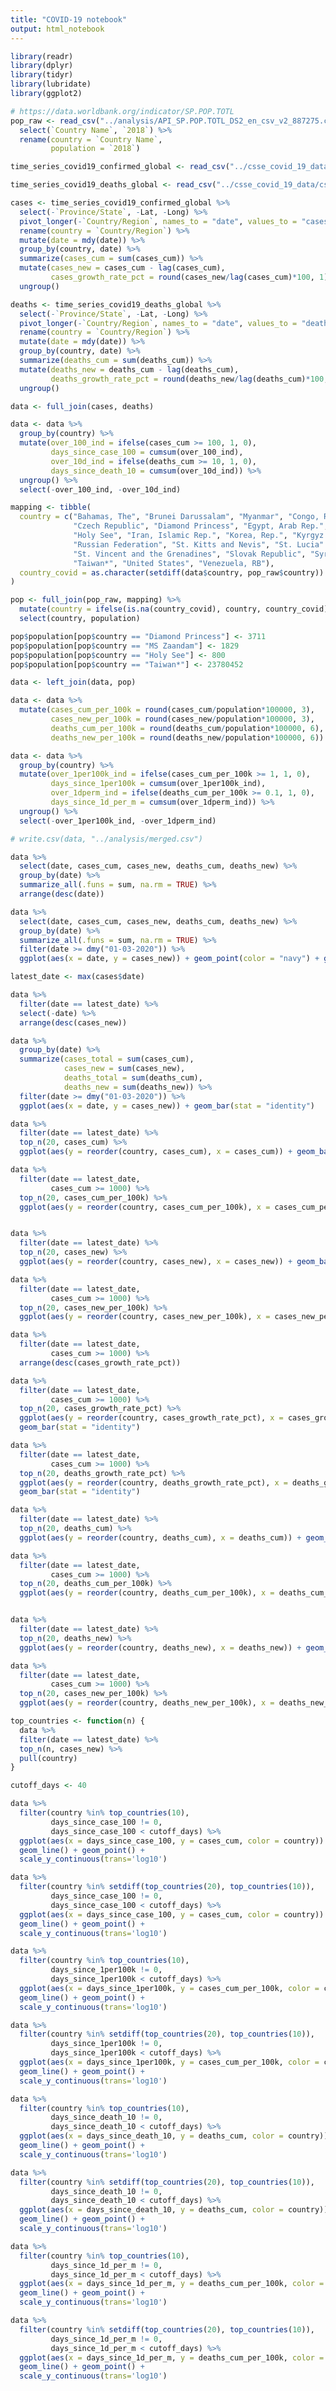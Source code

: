 ```yaml
---
title: "COVID-19 notebook"
output: html_notebook
---
```


```r
library(readr)
library(dplyr)
library(tidyr)
library(lubridate)
library(ggplot2)

# https://data.worldbank.org/indicator/SP.POP.TOTL
pop_raw <- read_csv("../analysis/API_SP.POP.TOTL_DS2_en_csv_v2_887275.csv", skip = 4) %>% 
  select(`Country Name`, `2018`) %>% 
  rename(country = `Country Name`,
         population = `2018`)

time_series_covid19_confirmed_global <- read_csv("../csse_covid_19_data/csse_covid_19_time_series/time_series_covid19_confirmed_global.csv")

time_series_covid19_deaths_global <- read_csv("../csse_covid_19_data/csse_covid_19_time_series/time_series_covid19_deaths_global.csv")
```

```r
cases <- time_series_covid19_confirmed_global %>% 
  select(-`Province/State`, -Lat, -Long) %>% 
  pivot_longer(-`Country/Region`, names_to = "date", values_to = "cases_cum") %>% 
  rename(country = `Country/Region`) %>% 
  mutate(date = mdy(date)) %>% 
  group_by(country, date) %>% 
  summarize(cases_cum = sum(cases_cum)) %>% 
  mutate(cases_new = cases_cum - lag(cases_cum),
         cases_growth_rate_pct = round(cases_new/lag(cases_cum)*100, 1)) %>% 
  ungroup()

deaths <- time_series_covid19_deaths_global %>% 
  select(-`Province/State`, -Lat, -Long) %>% 
  pivot_longer(-`Country/Region`, names_to = "date", values_to = "deaths_cum") %>% 
  rename(country = `Country/Region`) %>% 
  mutate(date = mdy(date)) %>% 
  group_by(country, date) %>% 
  summarize(deaths_cum = sum(deaths_cum)) %>% 
  mutate(deaths_new = deaths_cum - lag(deaths_cum),
         deaths_growth_rate_pct = round(deaths_new/lag(deaths_cum)*100, 1)) %>% 
  ungroup()

data <- full_join(cases, deaths)

data <- data %>%
  group_by(country) %>% 
  mutate(over_100_ind = ifelse(cases_cum >= 100, 1, 0),
         days_since_case_100 = cumsum(over_100_ind),
         over_10d_ind = ifelse(deaths_cum >= 10, 1, 0),
         days_since_death_10 = cumsum(over_10d_ind)) %>% 
  ungroup() %>% 
  select(-over_100_ind, -over_10d_ind)

mapping <- tibble(
  country = c("Bahamas, The", "Brunei Darussalam", "Myanmar", "Congo, Rep.", "Congo, Dem. Rep.", 
              "Czech Republic", "Diamond Princess", "Egypt, Arab Rep.", "Gambia, The", 
              "Holy See", "Iran, Islamic Rep.", "Korea, Rep.", "Kyrgyz Republic", "Lao PDR", "MS Zaandam",
              "Russian Federation", "St. Kitts and Nevis", "St. Lucia" , 
              "St. Vincent and the Grenadines", "Slovak Republic", "Syrian Arab Republic", 
              "Taiwan*", "United States", "Venezuela, RB"),
  country_covid = as.character(setdiff(data$country, pop_raw$country))
)

pop <- full_join(pop_raw, mapping) %>% 
  mutate(country = ifelse(is.na(country_covid), country, country_covid)) %>% 
  select(country, population)

pop$population[pop$country == "Diamond Princess"] <- 3711
pop$population[pop$country == "MS Zaandam"] <- 1829
pop$population[pop$country == "Holy See"] <- 800
pop$population[pop$country == "Taiwan*"] <- 23780452

data <- left_join(data, pop)

data <- data %>% 
  mutate(cases_cum_per_100k = round(cases_cum/population*100000, 3),
         cases_new_per_100k = round(cases_new/population*100000, 3),
         deaths_cum_per_100k = round(deaths_cum/population*100000, 6),
         deaths_new_per_100k = round(deaths_new/population*100000, 6))

data <- data %>% 
  group_by(country) %>% 
  mutate(over_1per100k_ind = ifelse(cases_cum_per_100k >= 1, 1, 0),
         days_since_1per100k = cumsum(over_1per100k_ind),
         over_1dperm_ind = ifelse(deaths_cum_per_100k >= 0.1, 1, 0),
         days_since_1d_per_m = cumsum(over_1dperm_ind)) %>% 
  ungroup() %>% 
  select(-over_1per100k_ind, -over_1dperm_ind)

# write.csv(data, "../analysis/merged.csv")
```
```r
data %>%
  select(date, cases_cum, cases_new, deaths_cum, deaths_new) %>% 
  group_by(date) %>% 
  summarize_all(.funs = sum, na.rm = TRUE) %>% 
  arrange(desc(date))

data %>%
  select(date, cases_cum, cases_new, deaths_cum, deaths_new) %>% 
  group_by(date) %>% 
  summarize_all(.funs = sum, na.rm = TRUE) %>% 
  filter(date >= dmy("01-03-2020")) %>% 
  ggplot(aes(x = date, y = cases_new)) + geom_point(color = "navy") + geom_smooth()
```



```r
latest_date <- max(cases$date)

data %>% 
  filter(date == latest_date) %>% 
  select(-date) %>% 
  arrange(desc(cases_new))

data %>% 
  group_by(date) %>% 
  summarize(cases_total = sum(cases_cum),
            cases_new = sum(cases_new),
            deaths_total = sum(deaths_cum),
            deaths_new = sum(deaths_new)) %>% 
  filter(date >= dmy("01-03-2020")) %>% 
  ggplot(aes(x = date, y = cases_new)) + geom_bar(stat = "identity")

data %>% 
  filter(date == latest_date) %>% 
  top_n(20, cases_cum) %>% 
  ggplot(aes(y = reorder(country, cases_cum), x = cases_cum)) + geom_bar(stat = "identity")

data %>% 
  filter(date == latest_date,
         cases_cum >= 1000) %>% 
  top_n(20, cases_cum_per_100k) %>% 
  ggplot(aes(y = reorder(country, cases_cum_per_100k), x = cases_cum_per_100k)) + geom_bar(stat = "identity")


data %>% 
  filter(date == latest_date) %>% 
  top_n(20, cases_new) %>% 
  ggplot(aes(y = reorder(country, cases_new), x = cases_new)) + geom_bar(stat = "identity")

data %>% 
  filter(date == latest_date,
         cases_cum >= 1000) %>% 
  top_n(20, cases_new_per_100k) %>% 
  ggplot(aes(y = reorder(country, cases_new_per_100k), x = cases_new_per_100k)) + geom_bar(stat = "identity")
```

```r
data %>% 
  filter(date == latest_date,
         cases_cum >= 1000) %>% 
  arrange(desc(cases_growth_rate_pct))

data %>% 
  filter(date == latest_date,
         cases_cum >= 1000) %>% 
  top_n(20, cases_growth_rate_pct) %>% 
  ggplot(aes(y = reorder(country, cases_growth_rate_pct), x = cases_growth_rate_pct)) + 
  geom_bar(stat = "identity")

data %>% 
  filter(date == latest_date,
         cases_cum >= 1000) %>% 
  top_n(20, deaths_growth_rate_pct) %>% 
  ggplot(aes(y = reorder(country, deaths_growth_rate_pct), x = deaths_growth_rate_pct)) + 
  geom_bar(stat = "identity")
```

```r
data %>% 
  filter(date == latest_date) %>% 
  top_n(20, deaths_cum) %>% 
  ggplot(aes(y = reorder(country, deaths_cum), x = deaths_cum)) + geom_bar(stat = "identity")

data %>% 
  filter(date == latest_date,
         cases_cum >= 1000) %>% 
  top_n(20, deaths_cum_per_100k) %>% 
  ggplot(aes(y = reorder(country, deaths_cum_per_100k), x = deaths_cum_per_100k)) + geom_bar(stat = "identity")


data %>% 
  filter(date == latest_date) %>% 
  top_n(20, deaths_new) %>% 
  ggplot(aes(y = reorder(country, deaths_new), x = deaths_new)) + geom_bar(stat = "identity")

data %>% 
  filter(date == latest_date,
         cases_cum >= 1000) %>% 
  top_n(20, cases_new_per_100k) %>% 
  ggplot(aes(y = reorder(country, deaths_new_per_100k), x = deaths_new_per_100k)) + geom_bar(stat = "identity")
```


```r
top_countries <- function(n) {
  data %>% 
  filter(date == latest_date) %>% 
  top_n(n, cases_new) %>% 
  pull(country)
}

cutoff_days <- 40

data %>% 
  filter(country %in% top_countries(10),
         days_since_case_100 != 0,
         days_since_case_100 < cutoff_days) %>% 
  ggplot(aes(x = days_since_case_100, y = cases_cum, color = country)) + 
  geom_line() + geom_point() +
  scale_y_continuous(trans='log10')

data %>% 
  filter(country %in% setdiff(top_countries(20), top_countries(10)),
         days_since_case_100 != 0,
         days_since_case_100 < cutoff_days) %>% 
  ggplot(aes(x = days_since_case_100, y = cases_cum, color = country)) + 
  geom_line() + geom_point() +
  scale_y_continuous(trans='log10')

data %>% 
  filter(country %in% top_countries(10),
         days_since_1per100k != 0,
         days_since_1per100k < cutoff_days) %>% 
  ggplot(aes(x = days_since_1per100k, y = cases_cum_per_100k, color = country)) + 
  geom_line() + geom_point() +
  scale_y_continuous(trans='log10')

data %>% 
  filter(country %in% setdiff(top_countries(20), top_countries(10)),
         days_since_1per100k != 0,
         days_since_1per100k < cutoff_days) %>% 
  ggplot(aes(x = days_since_1per100k, y = cases_cum_per_100k, color = country)) + 
  geom_line() + geom_point() +
  scale_y_continuous(trans='log10')
```

```r
data %>% 
  filter(country %in% top_countries(10),
         days_since_death_10 != 0,
         days_since_death_10 < cutoff_days) %>% 
  ggplot(aes(x = days_since_death_10, y = deaths_cum, color = country)) + 
  geom_line() + geom_point() +
  scale_y_continuous(trans='log10')

data %>% 
  filter(country %in% setdiff(top_countries(20), top_countries(10)),
         days_since_death_10 != 0,
         days_since_death_10 < cutoff_days) %>% 
  ggplot(aes(x = days_since_death_10, y = deaths_cum, color = country)) + 
  geom_line() + geom_point() +
  scale_y_continuous(trans='log10')

data %>% 
  filter(country %in% top_countries(10),
         days_since_1d_per_m != 0,
         days_since_1d_per_m < cutoff_days) %>% 
  ggplot(aes(x = days_since_1d_per_m, y = deaths_cum_per_100k, color = country)) + 
  geom_line() + geom_point() +
  scale_y_continuous(trans='log10')

data %>% 
  filter(country %in% setdiff(top_countries(20), top_countries(10)),
         days_since_1d_per_m != 0,
         days_since_1d_per_m < cutoff_days) %>% 
  ggplot(aes(x = days_since_1d_per_m, y = deaths_cum_per_100k, color = country)) + 
  geom_line() + geom_point() +
  scale_y_continuous(trans='log10')
```

